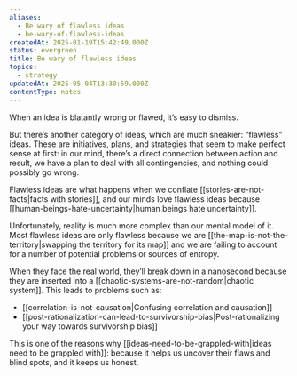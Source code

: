 ```yaml
---
aliases:
  - Be wary of flawless ideas
  - be-wary-of-flawless-ideas
createdAt: 2025-01-19T15:42:49.000Z
status: evergreen
title: Be wary of flawless ideas
topics:
  - strategy
updatedAt: 2025-05-04T13:30:59.000Z
contentType: notes
---
```

When an idea is blatantly wrong or flawed, it’s easy to dismiss.

But there’s another category of ideas, which are much sneakier: “flawless” ideas. These are initiatives, plans, and strategies that seem to make perfect sense at first: in our mind, there’s a direct connection between action and result, we have a plan to deal with all contingencies, and nothing could possibly go wrong.

Flawless ideas are what happens when we conflate [[stories-are-not-facts|facts with stories]], and our minds love flawless ideas because [[human-beings-hate-uncertainty|human beings hate uncertainty]].

Unfortunately, reality is much more complex than our mental model of it. Most flawless ideas are only flawless because we are [[the-map-is-not-the-territory|swapping the territory for its map]] and we are failing to account for a number of potential problems or sources of entropy.

When they face the real world, they’ll break down in a nanosecond because they are inserted into a [[chaotic-systems-are-not-random|chaotic system]]. This leads to problems such as:

- [[correlation-is-not-causation|Confusing correlation and causation]]
- [[post-rationalization-can-lead-to-survivorship-bias|Post-rationalizing your way towards survivorship bias]]

This is one of the reasons why [[ideas-need-to-be-grappled-with|ideas need to be grappled with]]: because it helps us uncover their flaws and blind spots, and it keeps us honest.
